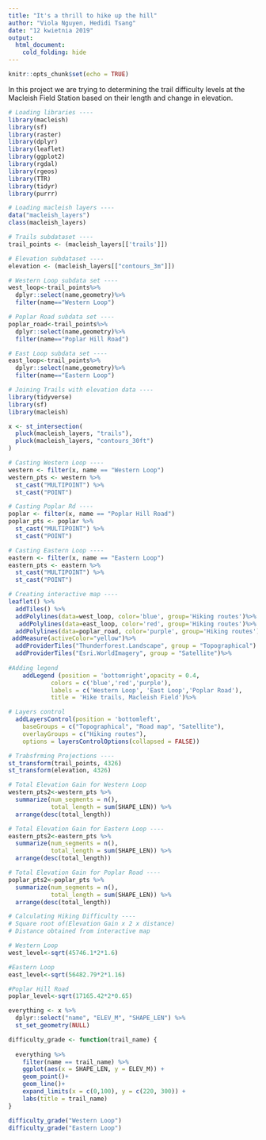 ```yaml
---
title: "It's a thrill to hike up the hill"
author: "Viola Nguyen, Hedidi Tsang"
date: "12 kwietnia 2019"
output: 
  html_document:
    cold_folding: hide
---
```



```r
knitr::opts_chunk$set(echo = TRUE)
```

In this project we are trying to determining the trail difficulty levels at the Macleish Field Station based on their length and change in elevation.



```r
# Loading libraries ----
library(macleish)
library(sf)
library(raster)
library(dplyr)
library(leaflet)
library(ggplot2)
library(rgdal)
library(rgeos)
library(TTR)
library(tidyr)
library(purrr)
```


```r
# Loading macleish layers ----
data("macleish_layers")
class(macleish_layers)
```


```r
# Trails subdataset ----
trail_points <- (macleish_layers[['trails']])
```


```r
# Elevation subdataset ----
elevation <- (macleish_layers[["contours_3m"]])
```





```r
# Western Loop subdata set ----
west_loop<-trail_points%>%
  dplyr::select(name,geometry)%>%
  filter(name=="Western Loop")
```


```r
# Poplar Road subdata set ----
poplar_road<-trail_points%>%
  dplyr::select(name,geometry)%>%
  filter(name=="Poplar Hill Road")
```

```r
# East Loop subdata set ----
east_loop<-trail_points%>%
  dplyr::select(name,geometry)%>%
  filter(name=="Eastern Loop")
```




```r
# Joining Trails with elevation data ----
library(tidyverse)
library(sf)
library(macleish)

x <- st_intersection(
  pluck(macleish_layers, "trails"), 
  pluck(macleish_layers, "contours_30ft")
)
```

```r
# Casting Western Loop ----
western <- filter(x, name == "Western Loop")
western_pts <- western %>% 
  st_cast("MULTIPOINT") %>% 
  st_cast("POINT")

```

```r
# Casting Poplar Rd ----
poplar <- filter(x, name == "Poplar Hill Road")
poplar_pts <- poplar %>% 
  st_cast("MULTIPOINT") %>% 
  st_cast("POINT")

```

```r
# Casting Eastern Loop ----
eastern <- filter(x, name == "Eastern Loop")
eastern_pts <- eastern %>% 
  st_cast("MULTIPOINT") %>% 
  st_cast("POINT")

```




```r
# Creating interactive map ----
leaflet() %>% 
  addTiles() %>%
  addPolylines(data=west_loop, color='blue', group='Hiking routes')%>%
   addPolylines(data=east_loop, color='red', group='Hiking routes')%>%
  addPolylines(data=poplar_road, color='purple', group='Hiking routes')%>%
 addMeasure(activeColor="yellow")%>%
  addProviderTiles("Thunderforest.Landscape", group = "Topographical") %>%
  addProviderTiles("Esri.WorldImagery", group = "Satellite")%>%
  
#Adding legend  
    addLegend (position = 'bottomright',opacity = 0.4, 
            colors = c('blue','red','purple'),
            labels = c('Western Loop', 'East Loop','Poplar Road'),
            title = 'Hike trails, Macleish Field')%>%

# Layers control
  addLayersControl(position = 'bottomleft',
    baseGroups = c("Topographical", "Road map", "Satellite"),
    overlayGroups = c("Hiking routes"),
    options = layersControlOptions(collapsed = FALSE))
```

```r
# Trabsfrming Projections ----
st_transform(trail_points, 4326)
st_transform(elevation, 4326)
```




```r
# Total Elevation Gain for Western Loop
western_pts2<-western_pts %>%
  summarize(num_segments = n(), 
            total_length = sum(SHAPE_LEN)) %>%
  arrange(desc(total_length))

```


```r
# Total Elevation Gain for Eastern Loop ----
eastern_pts2<-eastern_pts %>%
  summarize(num_segments = n(), 
            total_length = sum(SHAPE_LEN)) %>%
  arrange(desc(total_length))
```


```r
# Total Elevation Gain for Poplar Road ----
poplar_pts2<-poplar_pts %>%
  summarize(num_segments = n(), 
            total_length = sum(SHAPE_LEN)) %>%
  arrange(desc(total_length))
```


```r
# Calculating Hiking Difficulty ----
# Square root of(Elevation Gain x 2 x distance)
# Distance obtained from interactive map

# Western Loop
west_level<-sqrt(45746.1*2*1.6)

#Eastern Loop
east_level<-sqrt(56482.79*2*1.16)

#Poplar Hill Road
poplar_level<-sqrt(17165.42*2*0.65)


```



```r
everything <- x %>%
  dplyr::select("name", "ELEV_M", "SHAPE_LEN") %>%
  st_set_geometry(NULL)
```


```r
difficulty_grade <- function(trail_name) {
  
  everything %>%
    filter(name == trail_name) %>%
    ggplot(aes(x = SHAPE_LEN, y = ELEV_M)) + 
    geom_point()+
    geom_line()+
    expand_limits(x = c(0,100), y = c(220, 300)) +
    labs(title = trail_name)
}
```

```r
difficulty_grade("Western Loop")
difficulty_grade("Eastern Loop")
```




